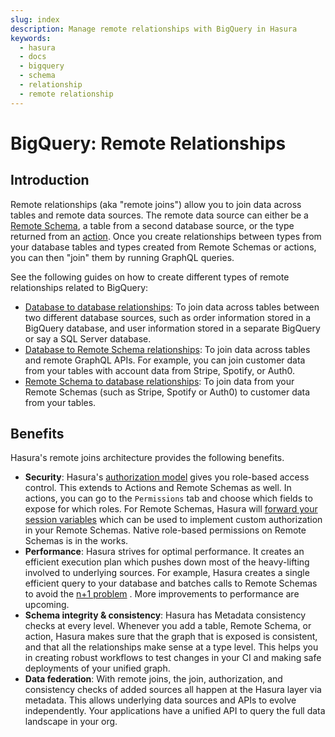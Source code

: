 ```yaml
---
slug: index
description: Manage remote relationships with BigQuery in Hasura
keywords:
  - hasura
  - docs
  - bigquery
  - schema
  - relationship
  - remote relationship
---
```


# BigQuery: Remote Relationships

## Introduction

Remote relationships (aka "remote joins") allow you to join data across tables and remote data sources. The remote data
source can either be a [Remote Schema](/remote-schemas/index.mdx), a table from a second database source, or the type
returned from an [action](/actions/index.mdx). Once you create relationships between types from your database tables and
types created from Remote Schemas or actions, you can then "join" them by running GraphQL queries.

See the following guides on how to create different types of remote relationships related to BigQuery:

- [Database to database relationships](/schema/bigquery/remote-relationships/remote-source-relationships.mdx): To join
  data across tables between two different database sources, such as order information stored in a BigQuery database,
  and user information stored in a separate BigQuery or say a SQL Server database.
- [Database to Remote Schema relationships](/schema/bigquery/remote-relationships/remote-schema-relationships.mdx): To
  join data across tables and remote GraphQL APIs. For example, you can join customer data from your tables with account
  data from Stripe, Spotify, or Auth0.
- [Remote Schema to database relationships](/remote-schemas/remote-relationships/remote-schema-db-relationships.mdx): To
  join data from your Remote Schemas (such as Stripe, Spotify or Auth0) to customer data from your tables.

## Benefits

Hasura's remote joins architecture provides the following benefits.

- **Security**: Hasura's [authorization model](/auth/authorization/index.mdx) gives you role-based access control. This
  extends to Actions and Remote Schemas as well. In actions, you can go to the `Permissions` tab and choose which fields
  to expose for which roles. For Remote Schemas, Hasura will
  [forward your session variables](/remote-schemas/auth/index.mdx) which can be used to implement custom authorization
  in your Remote Schemas. Native role-based permissions on Remote Schemas is in the works.
- **Performance**: Hasura strives for optimal performance. It creates an efficient execution plan which pushes down most
  of the heavy-lifting involved to underlying sources. For example, Hasura creates a single efficient query to your
  database and batches calls to Remote Schemas to avoid the
  [n+1 problem](https://hasura.io/learn/graphql/intro-graphql/graphql-server/) . More improvements to performance are
  upcoming.
- **Schema integrity & consistency**: Hasura has Metadata consistency checks at every level. Whenever you add a table,
  Remote Schema, or action, Hasura makes sure that the graph that is exposed is consistent, and that all the
  relationships make sense at a type level. This helps you in creating robust workflows to test changes in your CI and
  making safe deployments of your unified graph.
- **Data federation**: With remote joins, the join, authorization, and consistency checks of added sources all happen at
  the Hasura layer via metadata. This allows underlying data sources and APIs to evolve independently. Your applications
  have a unified API to query the full data landscape in your org.

